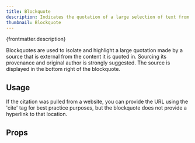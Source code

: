 ```yaml
---
title: Blockquote
description: Indicates the quotation of a large selection of text from another source.
thumbnail: Blockquote
---
```


<p>{frontmatter.description}</p>

<LiveExample src='Blockquote.main.jsx'>
  <AllExamples.BlockquoteMainExample client:load />
</LiveExample>

Blockquotes are used to isolate and highlight a large quotation made by a source that is external from the content it is quoted in. Sourcing its provenance and original author is strongly suggested. The source is displayed in the bottom right of the blockquote.

## Usage

If the citation was pulled from a website, you can provide the URL using the 'cite' tag for best practice purposes, but the blockquote does not provide a hyperlink to that location.

<LiveExample src='Blockquote.footer.jsx'>
  <AllExamples.BlockquoteFooterExample client:load />
</LiveExample>

## Props

<PropsTable path='@itwin/itwinui-react/esm/core/Typography/Blockquote.d.ts' />
